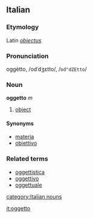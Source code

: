 ==Italian==
===Etymology===
Latin ''[[obiectus]]''
===Pronunciation===
oggètto, /odˈdʒɛtto/, /<tt>od"dZEtto</tt>/
===Noun===
'''oggetto''' ''m''

# [[object]]

====Synonyms====
*[[materia]]
*[[obiettivo]]

===Related terms===
*[[oggettistica]]
*[[oggettivo]]
*[[oggettuale]]
[[category:Italian nouns]]

[[it:oggetto]]